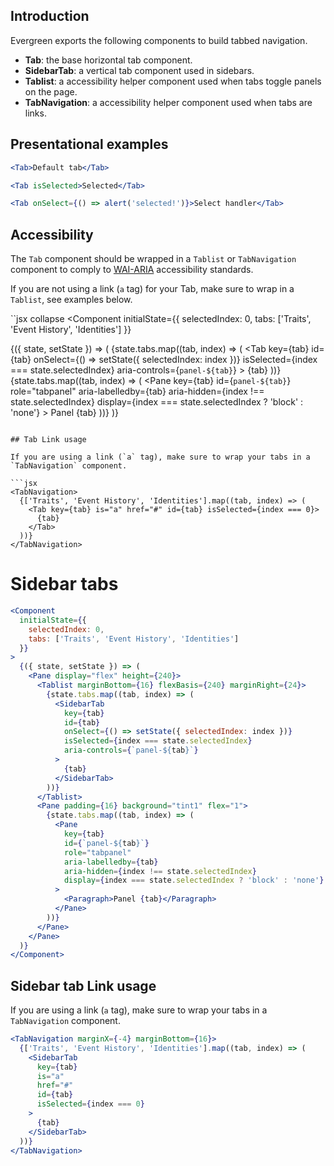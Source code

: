 
## Introduction

Evergreen exports the following components to build tabbed navigation.

* **Tab**: the base horizontal tab component.
* **SidebarTab**: a vertical tab component used in sidebars.
* **Tablist**: a accessibility helper component used when tabs toggle panels on the page.
* **TabNavigation**: a accessibility helper component used when tabs are links.


## Presentational examples

```jsx
<Tab>Default tab</Tab>
```

```jsx
<Tab isSelected>Selected</Tab>
```

```jsx
<Tab onSelect={() => alert('selected!')}>Select handler</Tab>
```

## Accessibility

The `Tab` component should be wrapped in a `Tablist` or `TabNavigation` component
to comply to [WAI-ARIA](http://accessibility.athena-ict.com/aria/examples/tabpanel2.shtml) accessibility standards.

If you are not using a link (`a` tag) for your Tab,
make sure to wrap in a `Tablist`, see examples below.


``jsx collapse
<Component
  initialState={{
    selectedIndex: 0,
    tabs: ['Traits', 'Event History', 'Identities']
  }}
>
  {({ state, setState }) => (
    <Pane height={120}>
      <Tablist marginBottom={16} flexBasis={240} marginRight={24}>
        {state.tabs.map((tab, index) => (
          <Tab
            key={tab}
            id={tab}
            onSelect={() => setState({ selectedIndex: index })}
            isSelected={index === state.selectedIndex}
            aria-controls={`panel-${tab}`}
          >
            {tab}
          </Tab>
        ))}
      </Tablist>
      <Pane padding={16} background="tint1" flex="1">
        {state.tabs.map((tab, index) => (
          <Pane
            key={tab}
            id={`panel-${tab}`}
            role="tabpanel"
            aria-labelledby={tab}
            aria-hidden={index !== state.selectedIndex}
            display={index === state.selectedIndex ? 'block' : 'none'}
          >
            <Paragraph>Panel {tab}</Paragraph>
          </Pane>
        ))}
      </Pane>
    </Pane>
  )}
</Component>
```

## Tab Link usage

If you are using a link (`a` tag), make sure to wrap your tabs in a `TabNavigation` component.

```jsx
<TabNavigation>
  {['Traits', 'Event History', 'Identities'].map((tab, index) => (
    <Tab key={tab} is="a" href="#" id={tab} isSelected={index === 0}>
      {tab}
    </Tab>
  ))}
</TabNavigation>
```


<PropsTable of="Tab" />

# Sidebar tabs

```jsx collapse
<Component
  initialState={{
    selectedIndex: 0,
    tabs: ['Traits', 'Event History', 'Identities']
  }}
>
  {({ state, setState }) => (
    <Pane display="flex" height={240}>
      <Tablist marginBottom={16} flexBasis={240} marginRight={24}>
        {state.tabs.map((tab, index) => (
          <SidebarTab
            key={tab}
            id={tab}
            onSelect={() => setState({ selectedIndex: index })}
            isSelected={index === state.selectedIndex}
            aria-controls={`panel-${tab}`}
          >
            {tab}
          </SidebarTab>
        ))}
      </Tablist>
      <Pane padding={16} background="tint1" flex="1">
        {state.tabs.map((tab, index) => (
          <Pane
            key={tab}
            id={`panel-${tab}`}
            role="tabpanel"
            aria-labelledby={tab}
            aria-hidden={index !== state.selectedIndex}
            display={index === state.selectedIndex ? 'block' : 'none'}
          >
            <Paragraph>Panel {tab}</Paragraph>
          </Pane>
        ))}
      </Pane>
    </Pane>
  )}
</Component>
```

## Sidebar tab Link usage

If you are using a link (`a` tag), make sure to wrap your tabs in a `TabNavigation` component.

```jsx
<TabNavigation marginX={-4} marginBottom={16}>
  {['Traits', 'Event History', 'Identities'].map((tab, index) => (
    <SidebarTab
      key={tab}
      is="a"
      href="#"
      id={tab}
      isSelected={index === 0}
    >
      {tab}
    </SidebarTab>
  ))}
</TabNavigation>
```

<PropsTable of="SidebarTab" />

<PropsTable of="TabNavigation" />
<PropsTable of="Tablist" />
